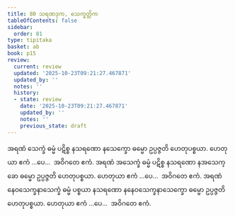 ```yaml
---
title: 80 သရဏဒုက, သေက္ခတ္တိက
tableOfContents: false
sidebar:
  order: 81
type: tipitaka
basket: ab
book: p15
review:
  current: review
  updated: '2025-10-23T09:21:27.467871'
  updated_by: ''
  notes: ''
  history:
  - state: review
    date: '2025-10-23T09:21:27.467871'
    updated_by: ''
    notes: ''
    previous_state: draft
---
```



<ReviewStatus review={frontmatter.review} showDetails={true} />

<HypothesisAnnotation frontmatter={frontmatter} />

<DynamicBreadcrumb />

<Division number="92" book="p15" e="ch" v="40" p="240">

<Paragraph number="253" book="p15">
အရဏံ သေက္ခံ ဓမ္မံ ပဋိစ္စ နသရဏော နသေက္ခော ဓမ္မော ဥပ္ပဇ္ဇတိ ဟေတုပစ္စယာ. ဟေတုယာ ဧကံ …ပေ…  အဝိဂတေ ဧကံ.
</Paragraph>

<Paragraph number="254" book="p15">
အရဏံ အသေက္ခံ ဓမ္မံ ပဋိစ္စ နသရဏော နအသေက္ခော ဓမ္မော ဥပ္ပဇ္ဇတိ ဟေတုပစ္စယာ. ဟေတုယာ ဧကံ …ပေ…  အဝိဂတေ ဧကံ.
</Paragraph>

<Paragraph number="255" book="p15">
အရဏံ နေဝသေက္ခနာသေက္ခံ ဓမ္မံ ပစ္စယာ နသရဏော နနေဝသေက္ခနာသေက္ခော ဓမ္မော ဥပ္ပဇ္ဇတိ ဟေတုပစ္စယာ. ဟေတုယာ ဧကံ …ပေ…  အဝိဂတေ ဧကံ.
</Paragraph>
</Division>